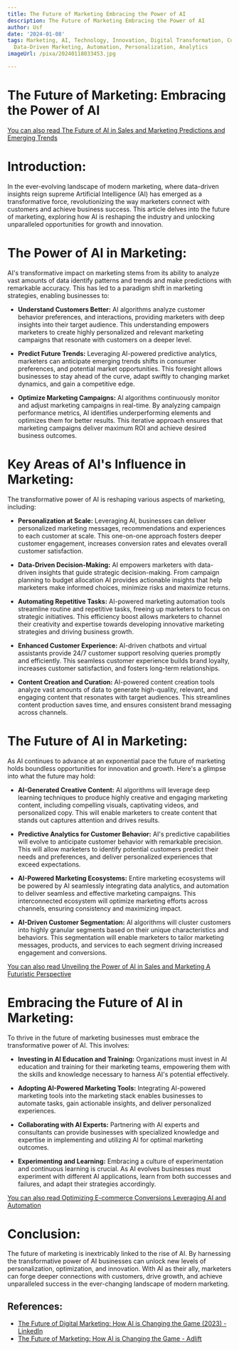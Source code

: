 ```yaml
---
title: The Future of Marketing Embracing the Power of AI
description: The Future of Marketing Embracing the Power of AI
author: Usf
date: '2024-01-08'
tags: Marketing, AI, Technology, Innovation, Digital Transformation, Customer Engagement,
  Data-Driven Marketing, Automation, Personalization, Analytics
imageUrl: /pixa/20240118033453.jpg

---
```

# The Future of Marketing: Embracing the Power of AI

[You  can  also read The Future of  AI in Sales and Marketing Predictions and Emerging Trends](The%20Future%20of%20AI%20in%20Sales%20and%20Marketing%20Predictions%20and%20Emerging%20Trends)


# Introduction:

In the  ever-evolving landscape of  modern marketing, where  data-driven insights reign supreme Artificial Intelligence (AI) has emerged as  a transformative force, revolutionizing the way marketers connect with customers and achieve business success. This article delves into the future of  marketing, exploring how AI is reshaping the industry and unlocking unparalleled opportunities for growth and innovation.

# The Power of AI in Marketing:

AI's transformative impact on marketing stems from its ability to analyze vast amounts of data  identify patterns and trends  and make predictions with remarkable accuracy. This has led to a paradigm shift  in marketing strategies, enabling businesses to:

- **Understand Customers Better:** AI algorithms analyze customer  behavior preferences, and interactions, providing marketers  with deep insights into their target audience. This understanding empowers  marketers to create highly  personalized and relevant marketing campaigns that resonate with customers on a deeper level.

- **Predict Future Trends:**  Leveraging AI-powered predictive  analytics, marketers can anticipate emerging trends shifts  in consumer preferences, and potential  market opportunities. This  foresight allows  businesses to stay ahead of  the curve, adapt swiftly to changing  market dynamics, and gain a competitive edge.

- **Optimize Marketing Campaigns:** AI algorithms  continuously monitor and adjust marketing campaigns in real-time. By analyzing campaign performance metrics, AI identifies underperforming elements and optimizes them for better results. This iterative approach ensures that marketing campaigns deliver maximum ROI and achieve desired business outcomes.

# Key Areas of AI's Influence in Marketing:

The transformative  power of AI is reshaping various  aspects of marketing, including:

- **Personalization at Scale:** Leveraging AI, businesses can  deliver personalized  marketing messages, recommendations  and experiences to each customer at scale. This one-on-one approach fosters deeper customer engagement, increases conversion rates and elevates overall customer satisfaction.

- **Data-Driven Decision-Making:** AI empowers marketers  with data-driven  insights  that guide strategic decision-making. From campaign planning to  budget allocation AI provides actionable insights that help marketers make informed choices, minimize risks and maximize returns.

- **Automating Repetitive Tasks:** AI-powered marketing automation tools  streamline routine and repetitive tasks, freeing up marketers to focus on  strategic initiatives. This efficiency boost allows marketers to channel their  creativity and expertise towards  developing innovative marketing  strategies and driving business growth.

- **Enhanced Customer Experience:** AI-driven chatbots and virtual assistants provide 24/7 customer support resolving queries  promptly and efficiently. This seamless customer experience builds brand loyalty, increases customer satisfaction, and fosters long-term relationships.

-  **Content  Creation and  Curation:** AI-powered  content creation tools analyze vast amounts  of data to generate high-quality, relevant, and engaging content that resonates with target audiences. This streamlines  content  production saves time, and ensures consistent brand messaging across channels.

#  The Future of AI in Marketing:

As AI continues to advance at an exponential pace the future of marketing holds boundless opportunities for innovation  and growth. Here's a glimpse into what the future may hold:

- **AI-Generated Creative Content:** AI algorithms will leverage deep learning techniques  to produce highly creative  and  engaging marketing content, including compelling visuals, captivating  videos, and personalized copy. This will enable marketers to  create content that stands out captures attention and drives results.

-  **Predictive Analytics for Customer Behavior:**  AI's predictive capabilities will evolve to  anticipate  customer behavior with remarkable precision. This will allow marketers to identify potential customers predict their needs  and preferences, and deliver personalized experiences that exceed expectations.

- **AI-Powered Marketing Ecosystems:** Entire marketing  ecosystems  will  be powered by AI seamlessly integrating data analytics, and automation to deliver seamless and effective marketing campaigns. This interconnected ecosystem will optimize marketing efforts across channels, ensuring consistency and maximizing impact.

- **AI-Driven Customer Segmentation:** AI algorithms will cluster customers into highly granular segments based on their unique characteristics and behaviors. This segmentation will enable marketers to tailor marketing messages, products, and services to each segment driving increased engagement and conversions.

[You can also read Unveiling the Power of AI in Sales and Marketing A Futuristic Perspective](Unveiling%20the%20Power%20of%20AI%20in%20Sales%20and%20Marketing%20A%20Futuristic%20Perspective)


# Embracing the Future of AI in Marketing:

To thrive in the future of marketing businesses must embrace the  transformative power of AI. This involves:

- **Investing in AI Education and Training:** Organizations must  invest in AI education and training for their marketing teams, empowering them with the skills and knowledge  necessary to harness  AI's  potential effectively.

-  **Adopting AI-Powered Marketing Tools:**  Integrating AI-powered marketing tools into the marketing stack enables businesses to automate tasks,  gain  actionable insights, and deliver personalized  experiences.

- **Collaborating with AI  Experts:** Partnering with AI experts  and consultants can provide businesses with  specialized knowledge and  expertise in implementing and utilizing AI  for  optimal marketing outcomes.

- **Experimenting and Learning:** Embracing a culture of experimentation and continuous learning is crucial. As AI evolves businesses must experiment with  different AI  applications, learn from both successes and failures, and adapt their strategies accordingly.

[You can also read Optimizing E-commerce Conversions Leveraging AI and Automation](Optimizing%20E-commerce%20Conversions%20Leveraging%20AI%20and%20Automation)


# Conclusion:

The future of marketing is inextricably linked to the rise  of AI. By harnessing the transformative power of AI businesses can unlock new levels  of personalization, optimization, and  innovation. With AI as their ally, marketers can forge deeper connections with customers, drive growth, and achieve  unparalleled success in the ever-changing  landscape of modern marketing.

## References:
- [The Future of Digital Marketing: How AI is Changing the Game (2023) - LinkedIn](https://www.linkedin.com/pulse/future-digital-marketing-how-ai-changing-game-abubakr-akhtar)
- [The Future of Marketing: How AI is Changing the Game - Adlift](https://www.adlift.com/blog/the-future-of-marketing-how-ai-is-changing-the-game/s/)
